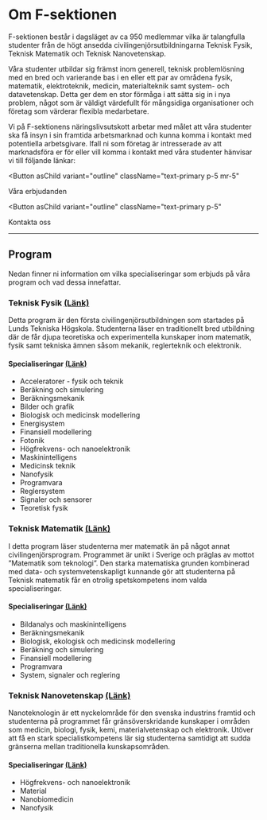 
# Om F-sektionen

F-sektionen består i dagsläget av ca 950 medlemmar vilka är talangfulla studenter från de högt ansedda civilingenjörsutbildningarna Teknisk Fysik, Teknisk Matematik och Teknisk Nanovetenskap.

Våra studenter utbildar sig främst inom generell, teknisk problemlösning med en bred och varierande bas i en eller ett par av områdena fysik, matematik, elektroteknik, medicin, materialteknik samt system- och datavetenskap. Detta ger dem en stor förmåga i att sätta sig in i nya problem, något som är väldigt värdefullt för mångsidiga organisationer och företag som värderar flexibla medarbetare.

Vi på F-sektionens näringslivsutskott arbetar med målet att våra studenter ska få insyn i sin framtida arbetsmarknad och kunna komma i kontakt med potentiella arbetsgivare. Ifall ni som företag är intresserade av att marknadsföra er för eller vill komma i kontakt med våra studenter hänvisar vi till följande länkar:

<Button
  asChild
  variant="outline"
  className="text-primary p-5 mr-5"
>
  <Link href="/foretag/vi-erbjuder">Våra erbjudanden</Link>
</Button>

<Button
  asChild
  variant="outline"
  className="text-primary p-5"
>
  <Link href="/foretag/kontakt">Kontakta oss</Link>
</Button>

---
## Program

Nedan finner ni information om vilka specialiseringar som erbjuds på våra program och vad dessa innefattar.

### Teknisk Fysik <a href="https://www.lth.se/utbildning/teknisk-fysik/" className="text-primary underline hover:text-primary/80">(Länk)</a>

Detta program är den första civilingenjörsutbildningen som startades på Lunds Tekniska Högskola. Studenterna läser en traditionellt bred utbildning där de får djupa teoretiska och experimentella kunskaper inom matematik, fysik samt tekniska ämnen såsom mekanik, reglerteknik och elektronik. 

#### Specialiseringar <a href="https://www.lth.se/utbildning/teknisk-fysik/#Specialiseringar" className="text-primary underline hover:text-primary/80">(Länk)</a>

- Acceleratorer - fysik och teknik
- Beräkning och simulering
- Beräkningsmekanik
- Bilder och grafik
- Biologisk och medicinsk modellering
- Energisystem
- Finansiell modellering
- Fotonik
- Högfrekvens- och nanoelektronik
- Maskinintelligens
- Medicinsk teknik
- Nanofysik
- Programvara
- Reglersystem
- Signaler och sensorer
- Teoretisk fysik

### Teknisk Matematik <a href="https://www.lth.se/utbildning/teknisk-matematik/" className="text-primary underline hover:text-primary/80">(Länk)</a>

I detta program läser studenterna mer matematik än på något annat civilingenjörsprogram. Programmet är unikt i Sverige och präglas av mottot ”Matematik som teknologi”. Den starka matematiska grunden kombinerad med data- och systemvetenskapligt kunnande gör att studenterna på Teknisk matematik får en otrolig spetskompetens inom valda specialiseringar. 

#### Specialiseringar <a href="https://www.lth.se/utbildning/teknisk-matematik/#Specialiseringar" className="text-primary underline hover:text-primary/80">(Länk)</a>

- Bildanalys och maskinintelligens
- Beräkningsmekanik
- Biologisk, ekologisk och medicinsk modellering
- Beräkning och simulering
- Finansiell modellering
- Programvara
- System, signaler och reglering


### Teknisk Nanovetenskap <a href="https://www.lth.se/utbildning/teknisk-nanovetenskap/" className="text-primary underline hover:text-primary/80">(Länk)</a>

Nanoteknologin är ett nyckelområde för den svenska industrins framtid och studenterna på programmet får gränsöverskridande kunskaper i områden som medicin, biologi, fysik, kemi, materialvetenskap och elektronik. Utöver att få en stark specialistkompetens lär sig studenterna samtidigt att sudda gränserna mellan traditionella kunskapsområden. 

#### Specialiseringar <a href="https://www.lth.se/utbildning/teknisk-nanovetenskap/#Specialiseringar" className="text-primary underline hover:text-primary/80">(Länk)</a>

- Högfrekvens- och nanoelektronik
- Material
- Nanobiomedicin
- Nanofysik

